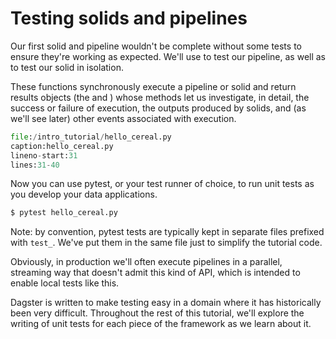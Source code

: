 
# Testing solids and pipelines

Our first solid and pipeline wouldn't be complete without some tests to ensure
they're working as expected. We'll use <PyObject module="dagster" object="execute_pipeline" displayText="execute_pipeline()" /> to test our pipeline,
as well as <PyObject module="dagster" object="execute_solid" displayText="execute_solid()" /> to test our solid in isolation.

These functions synchronously execute a pipeline or solid and return results
objects (the <PyObject module="dagster" object="SolidExecutionResult" /> and <PyObject module="dagster" object="PipelineExecutionResult" />)
whose methods let us investigate, in detail, the success or failure of execution,
the outputs produced by solids, and (as we'll see later) other events associated
with execution.

```python literalinclude
file:/intro_tutorial/hello_cereal.py
caption:hello_cereal.py
lineno-start:31
lines:31-40
```

Now you can use pytest, or your test runner of choice, to run unit tests as
you develop your data applications.

```bash
$ pytest hello_cereal.py
```

Note: by convention, pytest tests are typically kept in separate files
prefixed with `test_`. We've put them in the same file just to
simplify the tutorial code.

Obviously, in production we'll often execute pipelines in a parallel,
streaming way that doesn't admit this kind of API, which is intended to enable
local tests like this.

Dagster is written to make testing easy in a domain where it has historically
been very difficult. Throughout the rest of this tutorial, we'll explore the
writing of unit tests for each piece of the framework as we learn about it.
